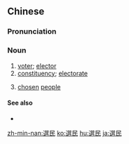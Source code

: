 {{also|选民}}
==Chinese==
{{zh-forms|s=选民}}

===Pronunciation===
{{zh-pron
|m=xuǎnmín
|c=syun2 man4
|h=pfs=sién-mìn
|mn=soán-bîn
|cat=n
}}

===Noun===
{{zh-noun}}

# [[voter]]; [[elector]]
# [[constituency]]; [[electorate]]
# {{lb|zh|religion}} [[chosen]] [[people]]

====See also====
* {{zh-l|選區}}

{{zh-cat|Advanced}}

[[zh-min-nan:選民]]
[[ko:選民]]
[[hu:選民]]
[[ja:選民]]